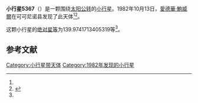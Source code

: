{{Infobox planet
| bgcolour = #FFFFC0
| name = 5367 Sollenberger
| symbol = 
| image = 
| caption = 
| discovery = yes
| discovery_ref = 
| discoverer = [[愛德華·鮑威爾|愛德華·鮑威爾]]
| discovery_site = [[可可尼诺县|可可尼诺县]] 
| discovered = 1982年10月13日
| designations = yes
| mp_name = 
| named_after = 
| alt_names = 1982 TT/ 1961 XP / 1987 SV1
| mp_category = [[主带小行星|主带小行星]]
| orbit_ref = <ref name="a">[http://ssd.jpl.nasa.gov/sbdb.cgi?sstr=5367 5367 Sollenberger] {{Wayback|url=http://ssd.jpl.nasa.gov/sbdb.cgi?sstr=5367 |date=20210717071815 }}，小行星數據庫瀏覽器（JPL Small-Body Database Browser）－[[美国国家航空航天局|美国国家航空航天局]]喷气推进实验室</ref>
| epoch = 2456400.5 (2013年4月18日更新)
| aphelion = {{convert|3.40257528264751|AU|km|3|abbr=on|lk=out}}
| perihelion = {{convert|2.687325750002529|AU|km|3|abbr=on}}
| semimajor = {{convert|3.044950516325019|AU|km|3|abbr=on}}
| eccentricity = 0.117448466
| period = 1940.746385 [[日|日]]<br />5.31[[儒略年|儒略年]]
| avg_speed = 
| inclination = 10.73718158362131
| asc_node = 251.6747647082894
| mean_anomaly = 
| arg_peri = 139.9741713405319
| satellites = 
| physical_characteristics = yes
| dimensions = 
| mass = 
| density = 
| surface_grav = 
| escape_velocity = 
| sidereal_day = 
| axial_tilt = 
| pole_ecliptic_lat = 
| pole_ecliptic_lon = 
| albedo = 
| temperatures= 
| temp_name1 = 
| mean_temp_1 = 
| max_temp_1 = 
| temp_name2 = 
| max_temp_2 = 
| spectral_type = 
| abs_magnitude = 139.9741713405319
}}

'''小行星5367'''（{{lang-en|5367 Sollenberger}}）是一颗围绕[[太阳|太阳]][[公转|公转]]的[[小行星|小行星]]。1982年10月13日，[[愛德華·鮑威爾|愛德華·鮑威爾]]在可可尼诺县发现了此天体<ref name="a" /><ref>{{cite news|title=小行星列表|url=http://cfa-www.harvard.edu/iau/lists/NumberedMPs.txt|accessdate=2013-07-08|newspaper=哈佛大学|archive-date=2008-05-17|archive-url=https://web.archive.org/web/20080517010638/http://cfa-www.harvard.edu/iau/lists/NumberedMPs.txt|dead-url=no}}</ref>。

这颗小行星的[[绝对星等|绝对星等]]为139.9741713405319等<ref name="a" />。

==参考文献==
{{reflist}}
{{Minor Planet Number|[[小行星5366|小行星5366]]|[[小行星5368|小行星5368]]}}

{{小天体}}

[[Category:小行星带天体|Category:小行星带天体]]
[[Category:1982年发现的小行星|Category:1982年发现的小行星]]

{{asteroid-stub}}